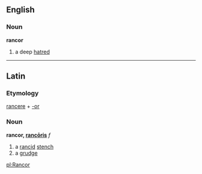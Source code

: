 ==English==
===Noun===
'''rancor'''

#a deep [[hatred]]
----
==Latin==
===Etymology===
[[rancere]] + [[-or]]
===Noun===
'''rancor, [[Wiktionary Appendix:Latin third declension|rancōris]]''' ''f''

#a [[rancid]] [[stench]]
#a [[grudge]]

[[pl:Rancor]]